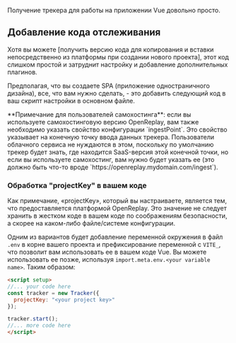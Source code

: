 Получение трекера для работы на приложении Vue довольно просто.

## Добавление кода отслеживания

Хотя вы можете [получить версию кода для копирования и вставки непосредственно из платформы при создании нового проекта], этот код слишком простой и затруднит настройку и добавление дополнительных плагинов.

Предполагая, что вы создаете SPA (приложение одностраничного дизайна), все, что вам нужно сделать, - это добавить следующий код в ваш скрипт настройки в основном файле.

<Aside type="tip">
**Примечание для пользователей самохостинга**: если вы используете самохостинговую версию OpenReplay, вам также необходимо указать свойство конфигурации `ingestPoint`.
Это свойство указывает на конечную точку ввода данных трекера. Пользователи облачного сервиса не нуждаются в этом,
поскольку по умолчанию трекер будет знать, где находится SaaS-версия этой конечной точки, но если вы используете самохостинг, вам нужно будет указать ее (это должно быть что-то вроде `https://openreplay.mydomain.com/ingest`).
</Aside>

### Обработка "projectKey" в вашем коде

Как примечание, «projectKey», который вы настраиваете, является тем, что предоставляется платформой OpenReplay.
Это значение не следует хранить в жестком коде в вашем коде по соображениям безопасности, а скорее на каком-либо файле/системе конфигурации.

Одним из вариантов будет добавление переменной окружения в файл `.env` в корне вашего проекта и префиксирование переменной с `VITE_`, что позволит вам использовать ее в вашем коде Vue.
Вы можете использовать ее позже, используя `import.meta.env.<your variable name>`.
Таким образом:
```html
<script setup>
//... your code here
const tracker = new Tracker({
  projectKey: "<your project key>"
});

tracker.start();
//... more code here
</script>
```
